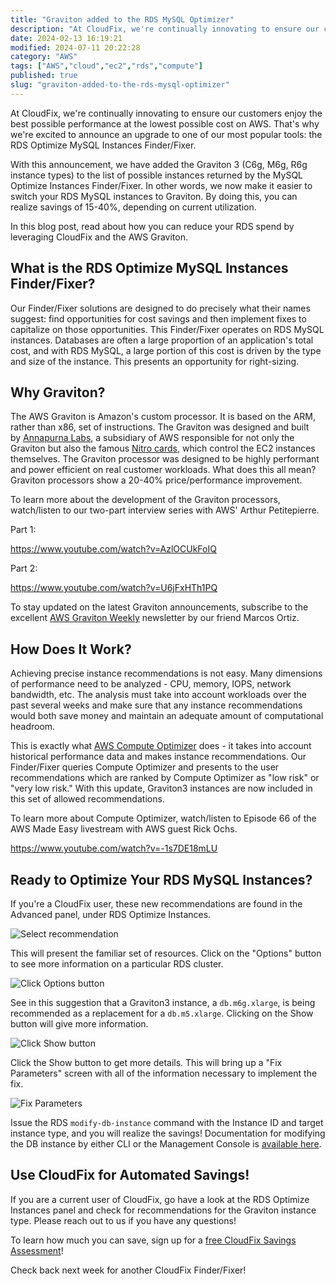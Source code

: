 ```yaml
---
title: "Graviton added to the RDS MySQL Optimizer"
description: "At CloudFix, we're continually innovating to ensure our customers enjoy the best possible performance at the lowest possible cost on AWS. That's why we're excit..."
date: 2024-02-13 16:19:21
modified: 2024-07-11 20:22:28
category: "AWS"
tags: ["AWS","cloud","ec2","rds","compute"]
published: true
slug: "graviton-added-to-the-rds-mysql-optimizer"
---
```


At CloudFix, we're continually innovating to ensure our customers enjoy the best possible performance at the lowest possible cost on AWS. That's why we're excited to announce an upgrade to one of our most popular tools: the RDS Optimize MySQL Instances Finder/Fixer.

With this announcement, we have added the Graviton 3 (C6g, M6g, R6g instance types) to the list of possible instances returned by the MySQL Optimize Instances Finder/Fixer. In other words, we now make it easier to switch your RDS MySQL instances to Graviton. By doing this, you can realize savings of 15-40%, depending on current utilization.

In this blog post, read about how you can reduce your RDS spend by leveraging CloudFix and the AWS Graviton.

## What is the RDS Optimize MySQL Instances Finder/Fixer?

Our Finder/Fixer solutions are designed to do precisely what their names suggest: find opportunities for cost savings and then implement fixes to capitalize on those opportunities. This Finder/Fixer operates on RDS MySQL instances. Databases are often a large proportion of an application's total cost, and with RDS MySQL, a large portion of this cost is driven by the type and size of the instance. This presents an opportunity for right-sizing.

## Why Graviton?

The AWS Graviton is Amazon's custom processor. It is based on the ARM, rather than x86, set of instructions. The Graviton was designed and built by [Annapurna Labs](https://www.aboutamazon.com/news/aws/take-a-look-inside-the-lab-where-aws-makes-custom-chips), a subsidiary of AWS responsible for not only the Graviton but also the famous [Nitro cards](https://aws.amazon.com/ec2/nitro/), which control the EC2 instances themselves. The Graviton processor was designed to be highly performant and power efficient on real customer workloads. What does this all mean? Graviton processors show a 20-40% price/performance improvement.

To learn more about the development of the Graviton processors, watch/listen to our two-part interview series with AWS' Arthur Petitepierre.

Part 1:

https://www.youtube.com/watch?v=AzlOCUkFoIQ

Part 2:

https://www.youtube.com/watch?v=U6jFxHTh1PQ

To stay updated on the latest Graviton announcements, subscribe to the excellent [AWS Graviton Weekly](https://awsgravitonweekly.com/) newsletter by our friend Marcos Ortiz.

## How Does It Work?

Achieving precise instance recommendations is not easy. Many dimensions of performance need to be analyzed - CPU, memory, IOPS, network bandwidth, etc. The analysis must take into account workloads over the past several weeks and make sure that any instance recommendations would both save money and maintain an adequate amount of computational headroom.

This is exactly what [AWS Compute Optimizer](https://aws.amazon.com/compute-optimizer/) does - it takes into account historical performance data and makes instance recommendations. Our Finder/Fixer queries Compute Optimizer and presents to the user recommendations which are ranked by Compute Optimizer as "low risk" or "very low risk." With this update, Graviton3 instances are now included in this set of allowed recommendations.

To learn more about Compute Optimizer, watch/listen to Episode 66 of the AWS Made Easy livestream with AWS guest Rick Ochs.

https://www.youtube.com/watch?v=-1s7DE18mLU

## Ready to Optimize Your RDS MySQL Instances?

If you're a CloudFix user, these new recommendations are found in the Advanced panel, under RDS Optimize Instances.

![Select recommendation](/media/uploads/Select-recommendation-600x415.png)

This will present the familiar set of resources. Click on the "Options" button to see more information on a particular RDS cluster.

![Click Options button](/media/uploads/Click-Options-button.gif)

See in this suggestion that a Graviton3 instance, a `db.m6g.xlarge`, is being recommended as a replacement for a `db.m5.xlarge`. Clicking on the Show button will give more information.

![Click Show button](/media/uploads/Click-Show-button-600x448.png)

Click the Show button to get more details. This will bring up a "Fix Parameters" screen with all of the information necessary to implement the fix.

![Fix Parameters](/media/uploads/Fix-Parameters-1-600x556.png)

Issue the RDS `modify-db-instance` command with the Instance ID and target instance type, and you will realize the savings! Documentation for modifying the DB instance by either CLI or the Management Console is [available here](https://docs.aws.amazon.com/AmazonRDS/latest/UserGuide/Overview.DBInstance.Modifying.html).

## Use CloudFix for Automated Savings!

If you are a current user of CloudFix, go have a look at the RDS Optimize Instances panel and check for recommendations for the Graviton instance type. Please reach out to us if you have any questions!

To learn how much you can save, sign up for a [free CloudFix Savings Assessment](/assessment/)!

Check back next week for another CloudFix Finder/Fixer!
